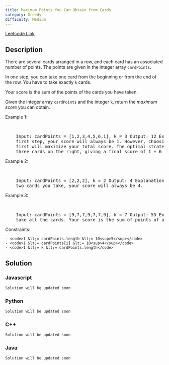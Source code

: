 ```yaml
---
title: Maximum Points You Can Obtain from Cards
category: Greedy
difficulty: Medium
---
```


<Callout>

[Leetcode Link](https://leetcode.com/problems/maximum-points-you-can-obtain-from-cards)

</Callout>

## Description

There are several cards arranged in a row, and each card has an associated number of points. The points are given in the integer array <code>cardPoints</code>.

In one step, you can take one card from the beginning or from the end of the row. You have to take exactly <code>k</code> cards.

Your score is the sum of the points of the cards you have taken.

Given the integer array <code>cardPoints</code> and the integer <code>k</code>, return the _maximum score_ you can obtain.

Example 1:

<br />
<pre className="overflow-x-auto">
	Input: cardPoints = [1,2,3,4,5,6,1], k = 3 Output: 12 Explanation: After the
	first step, your score will always be 1. However, choosing the rightmost card
	first will maximize your total score. The optimal strategy is to take the
	three cards on the right, giving a final score of 1 + 6 + 5 = 12.
</pre>

Example 2:

<br />
<pre className="overflow-x-auto">
	Input: cardPoints = [2,2,2], k = 2 Output: 4 Explanation: Regardless of which
	two cards you take, your score will always be 4.
</pre>

Example 3:

<br />
<pre className="overflow-x-auto">
	Input: cardPoints = [9,7,7,9,7,7,9], k = 7 Output: 55 Explanation: You have to
	take all the cards. Your score is the sum of points of all cards.
</pre>

Constraints:

    - <code>1 &lt;= cardPoints.length &lt;= 10<sup>5</sup></code>
    - <code>1 &lt;= cardPoints[i] &lt;= 10<sup>4</sup></code>
    - <code>1 &lt;= k &lt;= cardPoints.length</code>

## Solution

### Javascript

```javascript
Solution will be updated soon
```

### Python

```python
Solution will be updated soon
```

### C++

```cpp
Solution will be updated soon
```

### Java

```java
Solution will be updated soon
```

